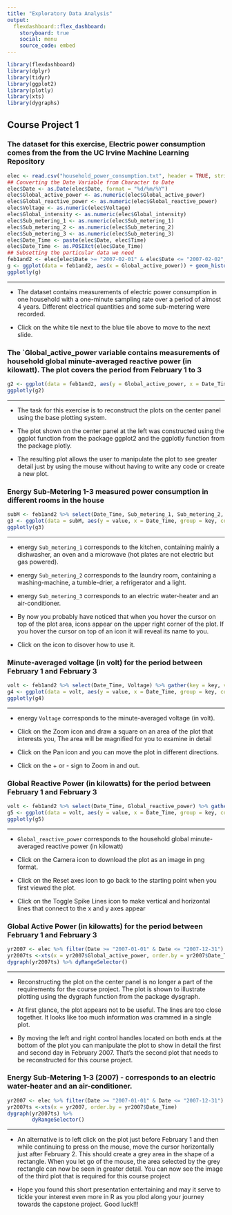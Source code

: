 ```yaml
---
title: "Exploratory Data Analysis"
output: 
  flexdashboard::flex_dashboard:
    storyboard: true
    social: menu
    source_code: embed
---
```


```r
library(flexdashboard)
library(dplyr)
library(tidyr)
library(ggplot2)
library(plotly)
library(xts)
library(dygraphs)
```


Course Project 1 {.tabset .tabset-fade}
-----------------------------------------------------------------------

### The dataset for this exercise, Electric power consumption comes from the from the UC Irvine Machine Learning Repository
```r
elec <- read.csv("household_power_consumption.txt", header = TRUE, stringsAsFactors = FALSE, sep = ";", na.strings = " ")
## Converting the Date Variable from Character to Date
elec$Date <- as.Date(elec$Date, format = "%d/%m/%Y")
elec$Global_active_power <- as.numeric(elec$Global_active_power)
elec$Global_reactive_power <- as.numeric(elec$Global_reactive_power)
elec$Voltage <- as.numeric(elec$Voltage)
elec$Global_intensity <- as.numeric(elec$Global_intensity)
elec$Sub_metering_1 <- as.numeric(elec$Sub_metering_1)
elec$Sub_metering_2 <- as.numeric(elec$Sub_metering_2)
elec$Sub_metering_3 <- as.numeric(elec$Sub_metering_3)
elec$Date_Time <- paste(elec$Date, elec$Time)
elec$Date_Time <- as.POSIXct(elec$Date_Time)
## Subsetting the particular data we need
feb1and2 <- elec[elec$Date >= "2007-02-01" & elec$Date <= "2007-02-02", ]
g <- ggplot(data = feb1and2, aes(x = Global_active_power)) + geom_histogram(fill = "red", color = "black", bins = 18) + ylab("Frequency") + ggtitle("Global Active Power (kilowatts)") + xlab("Global Active Power (Kilowatt)")
ggplotly(g)
```

***

- The dataset contains measurements of electric power consumption in one household with a one-minute sampling rate over a period of almost 4 years. Different electrical quantities and some sub-metering were recorded.

- Click on the white tile next to the blue tile above to move to the next slide.

### The `Global_active_power variable contains measurements of household global minute-averaged reactive power (in kilowatt). The plot covers the period from February 1 to 3

```r
g2 <- ggplot(data = feb1and2, aes(y = Global_active_power, x = Date_Time)) + geom_line(color = "black", group = 1) 
ggplotly(g2)
```

***

- The task for this exercise is to reconstruct the plots on the center panel using the base plotting system.

- The plot shown on the center panel at the left was constructed using the ggplot function from the package ggplot2 and the ggplotly function from the package plotly. 

- The resulting plot allows the user to manipulate the plot to see greater detail just by using the mouse without having to write any code or create a new plot.

### Energy Sub-Metering 1-3 measured power consumption in different rooms in the house 

```r
subM <- feb1and2 %>% select(Date_Time, Sub_metering_1, Sub_metering_2, Sub_metering_3) %>% gather(key = key, value = value, -Date_Time)
g3 <- ggplot(data = subM, aes(y = value, x = Date_Time, group = key, color = key)) + geom_line(linetype = "dashed", size = 1) + ylab("Energy Sub metering")
ggplotly(g3)
```

***

- energy `Sub_metering_1` corresponds to the kitchen, containing mainly a dishwasher, an oven and a microwave (hot plates are not electric but gas
powered).

- energy `Sub_metering_2` corresponds to the laundry room, containing a washing-machine, a tumble-drier, a refrigerator and a light.

- energy `Sub_metering_3` corresponds to an electric water-heater and an air-conditioner.

- By now you probably have noticed that when you hover the cursor on top of the plot area, icons appear on the upper right corner of the plot. If you hover the cursor on top of an icon it will reveal its name to you.

- Click on the icon to disover how to use it.

### Minute-averaged voltage (in volt) for the period between February 1 and February 3

```r
volt <- feb1and2 %>% select(Date_Time, Voltage) %>% gather(key = key, value = value, -Date_Time)
g4 <- ggplot(data = volt, aes(y = value, x = Date_Time, group = key, color = key)) + geom_line(linetype = "dashed", size = 1) + ylab("minute-averaged voltage (in volt)")
ggplotly(g4)
```

***

- energy `Voltage` corresponds to the minute-averaged voltage (in volt).

- Click on the Zoom icon and draw a square on an area of the plot that interests you,  The area will be magnified for you to examine in detail

- Click on the Pan icon and you can move the plot in different directions.

- Click on the + or - sign to Zoom in and out. 


### Global Reactive Power (in kilowatts) for the period between February 1 and February 3

```r
volt <- feb1and2 %>% select(Date_Time, Global_reactive_power) %>% gather(key = key, value = value, -Date_Time)
g5 <- ggplot(data = volt, aes(y = value, x = Date_Time, group = key, color = key)) + geom_line(linetype = "dashed", size = 1) + ylab("Global Reactive Power (in kilowatts)")
ggplotly(g5)
```

***

- `Global_reactive_power` corresponds to the household global minute-averaged reactive power (in kilowatt)

- Click on the Camera icon to download the plot as an image in png format.

- Click on the Reset axes icon to go back to the starting point when you first viewed the plot.

- Click on the Toggle Spike Lines icon to make vertical and horizontal lines that connect to the x and y axes appear 

### Global Active Power (in kilowatts) for the period between February 1 and February 3

```r
yr2007 <- elec %>% filter(Date >= "2007-01-01" & Date <= "2007-12-31") %>% arrange(Date)
yr2007ts <-xts(x = yr2007$Global_active_power, order.by = yr2007$Date_Time)
dygraph(yr2007ts) %>% dyRangeSelector()
```

***

- Reconstructing the plot on the center panel is no longer a part of the requirements for the course project. The plot is shown to illustrate plotting using the dygraph function from the package dysgraph.

- At first glance, the plot appears not to be useful. The lines are too close together. It looks like too much information was crammed in a single plot.

- By moving the left and right control handles located on both ends at the bottom of the plot you can manipulate the plot to show in detail the first and second day in February 2007. That's the second plot that needs to be reconstructed for this course project.

### Energy Sub-Metering 1-3 (2007) - corresponds to an electric water-heater and an air-conditioner.

```r
yr2007 <- elec %>% filter(Date >= "2007-01-01" & Date <= "2007-12-31") %>% arrange(Date) %>% select(Sub_metering_1, Sub_metering_2, Sub_metering_3, Date_Time)
yr2007ts <-xts(x = yr2007, order.by = yr2007$Date_Time)
dygraph(yr2007ts) %>%
        dyRangeSelector()
```

***
 
- An alternative is to left click on the plot just before February 1 and then while continuing to press on the mouse, move the cursor horizontally just after February 2. This should create a grey area in the shape of a rectangle. When you let go of the mouse, the area selected by the grey rectangle can now be seen in greater detail. You can now see the image of the third plot that is required for this course project

- Hope you found this short presentation entertaining and may it serve to tickle your interest even more in R as you plod along your journey towards the capstone project. Good luck!!!


